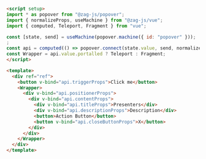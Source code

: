 ```md
<script setup>
import * as popover from "@zag-js/popover";
import { normalizeProps, useMachine } from "@zag-js/vue";
import { computed, Teleport, Fragment } from "vue";

const [state, send] = useMachine(popover.machine({ id: "popover" }));
;
const api = computed(() => popover.connect(state.value, send, normalizeProps));
const Wrapper = api.value.portalled ? Teleport : Fragment;
</script>

<template>
  <div ref="ref">
    <button v-bind="api.triggerProps">Click me</button>
    <Wrapper>
      <div v-bind="api.positionerProps">
        <div v-bind="api.contentProps">
          <div v-bind="api.titleProps">Presenters</div>
          <div v-bind="api.descriptionProps">Description</div>
          <button>Action Button</button>
          <button v-bind="api.closeButtonProps">X</button>
        </div>
      </div>
    </Wrapper>
  </div>
</template>
```

